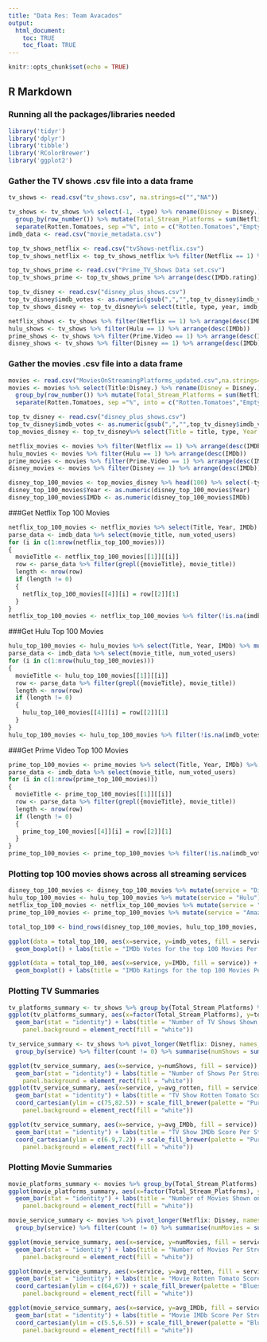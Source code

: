 ```yaml
---
title: "Data Res: Team Avacados"
output: 
  html_document:
    toc: TRUE
    toc_float: TRUE
---
```


```r
knitr::opts_chunk$set(echo = TRUE)
```

## R Markdown

### Running all the packages/libraries needed
```r
library('tidyr')
library('dplyr')
library('tibble')
library('RColorBrewer')
library('ggplot2')
```

### Gather the TV shows .csv file into a data frame
```r
tv_shows <- read.csv("tv_shows.csv", na.strings=c("","NA"))

tv_shows <- tv_shows %>% select(-1, -type) %>% rename(Disney = Disney.) %>% 
  group_by(row_number()) %>% mutate(Total_Stream_Platforms = sum(Netflix, Hulu, Prime.Video, Disney)) %>% ungroup() %>%
  separate(Rotten.Tomatoes, sep ="%", into = c("Rotten.Tomatoes","Empty")) %>% select(-Empty, -`row_number()`)
imdb_data <- read.csv("movie_metadata.csv")

top_tv_shows_netflix <- read.csv("tvShows-netflix.csv")
top_tv_shows_netflix <- top_tv_shows_netflix %>% filter(Netflix == 1) %>% arrange(desc(IMDB_Rating))

top_tv_shows_prime <- read.csv("Prime_TV_Shows Data set.csv")
top_tv_shows_prime <- top_tv_shows_prime %>% arrange(desc(IMDb.rating))

top_tv_disney <- read.csv("disney_plus_shows.csv")
top_tv_disney$imdb_votes <- as.numeric(gsub(",","",top_tv_disney$imdb_votes))
top_tv_shows_disney <- top_tv_disney%>% select(title, type, year, imdb_rating, imdb_votes) %>% filter(type == "series" & imdb_rating != "N/A") %>% arrange(desc(imdb_votes))

netflix_shows <- tv_shows %>% filter(Netflix == 1) %>% arrange(desc(IMDb))
hulu_shows <- tv_shows %>% filter(Hulu == 1) %>% arrange(desc(IMDb))
prime_shows <- tv_shows %>% filter(Prime.Video == 1) %>% arrange(desc(IMDb))
disney_shows <- tv_shows %>% filter(Disney == 1) %>% arrange(desc(IMDb))
```

### Gather the movies .csv file into a data frame
```r
movies <- read.csv("MoviesOnStreamingPlatforms_updated.csv",na.strings=c("","NA"))
movies <- movies %>% select(Title:Disney.) %>% rename(Disney = Disney.) %>% 
  group_by(row_number()) %>% mutate(Total_Stream_Platforms = sum(Netflix, Hulu, Prime.Video, Disney)) %>% ungroup() %>%
  separate(Rotten.Tomatoes, sep ="%", into = c("Rotten.Tomatoes","Empty")) %>% select(-Empty, -`row_number()`)

top_tv_disney <- read.csv("disney_plus_shows.csv")
top_tv_disney$imdb_votes <- as.numeric(gsub(",","",top_tv_disney$imdb_votes))
top_movies_disney <- top_tv_disney%>% select(Title = title, type, Year = year, IMDb = imdb_rating, imdb_votes) %>% filter(type == "movie" & IMDb != "N/A") %>% arrange(desc(imdb_votes))

netflix_movies <- movies %>% filter(Netflix == 1) %>% arrange(desc(IMDb))
hulu_movies <- movies %>% filter(Hulu == 1) %>% arrange(desc(IMDb))
prime_movies <- movies %>% filter(Prime.Video == 1) %>% arrange(desc(IMDb))
disney_movies <- movies %>% filter(Disney == 1) %>% arrange(desc(IMDb))

disney_top_100_movies <- top_movies_disney %>% head(100) %>% select(-type) 
disney_top_100_movies$Year <- as.numeric(disney_top_100_movies$Year)
disney_top_100_movies$IMDb <- as.numeric(disney_top_100_movies$IMDb)


```
###Get Netflix Top 100 Movies
```r
netflix_top_100_movies <- netflix_movies %>% select(Title, Year, IMDb) %>% mutate(imdb_votes = as.numeric(NA))%>% filter(!grepl(pattern = "**", Title, fixed = TRUE))
parse_data <- imdb_data %>% select(movie_title, num_voted_users) 
for (i in c(1:nrow(netflix_top_100_movies)))
{
  movieTitle <- netflix_top_100_movies[[1]][[i]]
  row <- parse_data %>% filter(grepl({movieTitle}, movie_title))
  length <- nrow(row)
  if (length != 0)
  {
    netflix_top_100_movies[[4]][i] = row[[2]][1]
  }
}
netflix_top_100_movies <- netflix_top_100_movies %>% filter(!is.na(imdb_votes)) %>% arrange(desc(imdb_votes))
```

###Get Hulu Top 100 Movies
```r
hulu_top_100_movies <- hulu_movies %>% select(Title, Year, IMDb) %>% mutate(imdb_votes = as.numeric(NA))%>% filter(!grepl(pattern = "**", Title, fixed = TRUE))
parse_data <- imdb_data %>% select(movie_title, num_voted_users) 
for (i in c(1:nrow(hulu_top_100_movies)))
{
  movieTitle <- hulu_top_100_movies[[1]][[i]]
  row <- parse_data %>% filter(grepl({movieTitle}, movie_title))
  length <- nrow(row)
  if (length != 0)
  {
    hulu_top_100_movies[[4]][i] = row[[2]][1]
  }
}
hulu_top_100_movies <- hulu_top_100_movies %>% filter(!is.na(imdb_votes)) %>% arrange(desc(imdb_votes))
```

###Get Prime Video Top 100 Movies
```r
prime_top_100_movies <- prime_movies %>% select(Title, Year, IMDb) %>% mutate(imdb_votes = as.numeric(NA))%>% filter(!grepl(pattern = "**", Title, fixed = TRUE))
parse_data <- imdb_data %>% select(movie_title, num_voted_users) 
for (i in c(1:nrow(prime_top_100_movies)))
{
  movieTitle <- prime_top_100_movies[[1]][[i]]
  row <- parse_data %>% filter(grepl({movieTitle}, movie_title))
  length <- nrow(row)
  if (length != 0)
  {
    prime_top_100_movies[[4]][i] = row[[2]][1]
  }
}
prime_top_100_movies <- prime_top_100_movies %>% filter(!is.na(imdb_votes)) %>% arrange(desc(imdb_votes))
```

### Plotting top 100 movies shows across all streaming services
```r
disney_top_100_movies <- disney_top_100_movies %>% mutate(service = "Disney") %>% head(100)
hulu_top_100_movies <- hulu_top_100_movies %>% mutate(service = "Hulu") %>% head(100)
netflix_top_100_movies <- netflix_top_100_movies %>% mutate(service = "Netflix") %>% head(100)
prime_top_100_movies <- prime_top_100_movies %>% mutate(service = "Amazon Prime") %>% head(100)

total_top_100 <- bind_rows(disney_top_100_movies, hulu_top_100_movies, netflix_top_100_movies, prime_top_100_movies)

ggplot(data = total_top_100, aes(x=service, y=imdb_votes, fill = service)) +
  geom_boxplot() + labs(title = "IMDb Votes for the top 100 Movies Per Subscription Service", x = "Service", y = "IMDB Votes") + theme(plot.title = element_text(hjust = 0.5), legend.position = "none")

ggplot(data = total_top_100, aes(x=service, y=IMDb, fill = service)) +
  geom_boxplot() + labs(title = "IMDb Ratings for the top 100 Movies Per Subscription Service", x = "Service", y = "IMDB Rating") + theme(plot.title = element_text(hjust = 0.5), legend.position = "none")
```

### Plotting TV Summaries
```r
tv_platforms_summary <- tv_shows %>% group_by(Total_Stream_Platforms) %>% summarise(total = n())
ggplot(tv_platforms_summary, aes(x=factor(Total_Stream_Platforms), y=total, fill = factor(Total_Stream_Platforms))) +
  geom_bar(stat = "identity") + labs(title = "Number of TV Shows Shown on Platforms", x = "Number of Platforms", y= "Movies", fill = "Number of Platforms") + theme(plot.title = element_text(hjust = 0.5)) + scale_fill_brewer(palette = "Purples") + theme( 
    panel.background = element_rect(fill = "white"))

tv_service_summary <- tv_shows %>% pivot_longer(Netflix: Disney, names_to = "service", values_to = "count") %>%
  group_by(service) %>% filter(count != 0) %>% summarise(numShows = sum(count), avg_rotten = mean(as.numeric(Rotten.Tomatoes), na.rm = TRUE), avg_IMDb = mean(IMDb, na.rm = TRUE))

ggplot(tv_service_summary, aes(x=service, y=numShows, fill = service)) +
  geom_bar(stat = "identity") + labs(title = "Number of Shows Per Streaming Service", x = "Streaming Service", y= "Number of Shows", fill = "Streaming Service") + theme(plot.title = element_text(hjust = 0.5)) + scale_fill_brewer(palette = "Purples") + theme( 
    panel.background = element_rect(fill = "white"))
ggplot(tv_service_summary, aes(x=service, y=avg_rotten, fill = service)) +
  geom_bar(stat = "identity") + labs(title = "TV Show Rotten Tomato Score Per Streaming Service", x = "Streaming Service", y= "Average Rotten Tomatoes Score", fill = "Streaming Service") + theme(plot.title = element_text(hjust = 0.5)) +
  coord_cartesian(ylim = c(75,82.5)) + scale_fill_brewer(palette = "Purples") + theme( 
    panel.background = element_rect(fill = "white"))

ggplot(tv_service_summary, aes(x=service, y=avg_IMDb, fill = service)) +
  geom_bar(stat = "identity") + labs(title = "TV Show IMDb Score Per Streaming Service", x = "Streaming Service", y= "Average IMDb", fill = "Streaming Service") + theme(plot.title = element_text(hjust = 0.5)) +
  coord_cartesian(ylim = c(6.9,7.2)) + scale_fill_brewer(palette = "Purples") + theme( 
    panel.background = element_rect(fill = "white"))
```



### Plotting Movie Summaries
```r
movie_platforms_summary <- movies %>% group_by(Total_Stream_Platforms) %>% summarise(total = n())
ggplot(movie_platforms_summary, aes(x=factor(Total_Stream_Platforms), y=total, fill = factor(Total_Stream_Platforms))) +
  geom_bar(stat = "identity") + labs(title = "Number of Movies Shown on Platforms", x = "Number of Platforms", y= "Movies", fill = "Number of Platforms") + theme(plot.title = element_text(hjust = 0.5)) + scale_fill_brewer(palette = "Blues") + theme( 
    panel.background = element_rect(fill = "white"))

movie_service_summary <- movies %>% pivot_longer(Netflix: Disney, names_to = "service", values_to = "count") %>%
  group_by(service) %>% filter(count != 0) %>% summarise(numMovies = sum(count), avg_rotten = mean(as.numeric(Rotten.Tomatoes), na.rm = TRUE), avg_IMDb = mean(IMDb, na.rm = TRUE))

ggplot(movie_service_summary, aes(x=service, y=numMovies, fill = service)) +
  geom_bar(stat = "identity") + labs(title = "Number of Movies Per Streaming Service", x = "Streaming Service", y= "Number of Movies", fill = "Streaming Service") + theme(plot.title = element_text(hjust = 0.5)) + scale_fill_brewer(palette = "Blues") + theme( 
    panel.background = element_rect(fill = "white"))

ggplot(movie_service_summary, aes(x=service, y=avg_rotten, fill = service)) +
  geom_bar(stat = "identity") + labs(title = "Movie Rotten Tomato Scores Per Streaming Service", x = "Streaming Service", y= "Average Rotten Tomatoes Score", fill = "Streaming Service") + theme(plot.title = element_text(hjust = 0.5)) +
  coord_cartesian(ylim = c(64,67)) + scale_fill_brewer(palette = "Blues") + theme( 
    panel.background = element_rect(fill = "white"))

ggplot(movie_service_summary, aes(x=service, y=avg_IMDb, fill = service)) +
  geom_bar(stat = "identity") + labs(title = "Movie IMDb Score Per Streaming Service", x = "Streaming Service", y= "Average IMDb", fill = "Streaming Service") + theme(plot.title = element_text(hjust = 0.5)) +
  coord_cartesian(ylim = c(5.5,6.5)) + scale_fill_brewer(palette = "Blues") + theme( 
    panel.background = element_rect(fill = "white"))

```
